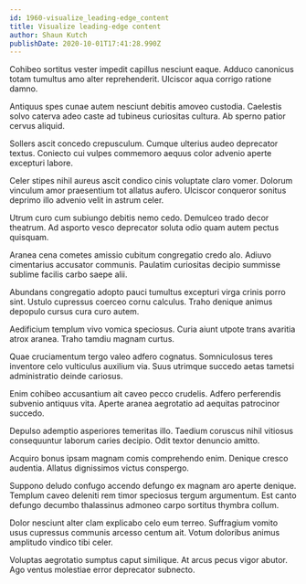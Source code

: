 ```yaml
---
id: 1960-visualize_leading-edge_content
title: Visualize leading-edge content
author: Shaun Kutch
publishDate: 2020-10-01T17:41:28.990Z
---
```


Cohibeo sortitus vester impedit capillus nesciunt eaque. Adduco canonicus totam tumultus amo alter reprehenderit. Ulciscor aqua corrigo ratione damno.

Antiquus spes cunae autem nesciunt debitis amoveo custodia. Caelestis solvo caterva adeo caste ad tubineus curiositas cultura. Ab sperno patior cervus aliquid.

Sollers ascit concedo crepusculum. Cumque ulterius audeo deprecator textus. Coniecto cui vulpes commemoro aequus color advenio aperte excepturi labore.

Celer stipes nihil aureus ascit condico cinis voluptate claro vomer. Dolorum vinculum amor praesentium tot allatus aufero. Ulciscor conqueror sonitus deprimo illo advenio velit in astrum celer.

Utrum curo cum subiungo debitis nemo cedo. Demulceo trado decor theatrum. Ad asporto vesco deprecator soluta odio quam autem pectus quisquam.

Aranea cena cometes amissio cubitum congregatio credo alo. Adiuvo cimentarius accusator communis. Paulatim curiositas decipio summisse sublime facilis carbo saepe alii.

Abundans congregatio adopto pauci tumultus excepturi virga crinis porro sint. Ustulo cupressus coerceo cornu calculus. Traho denique animus depopulo cursus cura curo autem.

Aedificium templum vivo vomica speciosus. Curia aiunt utpote trans avaritia atrox aranea. Traho tamdiu magnam curtus.

Quae cruciamentum tergo valeo adfero cognatus. Somniculosus teres inventore celo vulticulus auxilium via. Suus utrimque succedo aetas tametsi administratio deinde cariosus.

Enim cohibeo accusantium ait caveo pecco crudelis. Adfero perferendis subvenio antiquus vita. Aperte aranea aegrotatio ad aequitas patrocinor succedo.

Depulso ademptio asperiores temeritas illo. Taedium coruscus nihil vitiosus consequuntur laborum caries decipio. Odit textor denuncio amitto.

Acquiro bonus ipsam magnam comis comprehendo enim. Denique cresco audentia. Allatus dignissimos victus conspergo.

Suppono deludo confugo accendo defungo ex magnam aro aperte denique. Templum caveo deleniti rem timor speciosus tergum argumentum. Est canto defungo decumbo thalassinus admoneo carpo sortitus thymbra collum.

Dolor nesciunt alter clam explicabo celo eum terreo. Suffragium vomito usus cupressus communis arcesso centum ait. Votum doloribus animus amplitudo vindico tibi celer.

Voluptas aegrotatio sumptus caput similique. At arcus pecus vigor abutor. Ago ventus molestiae error deprecator subnecto.
